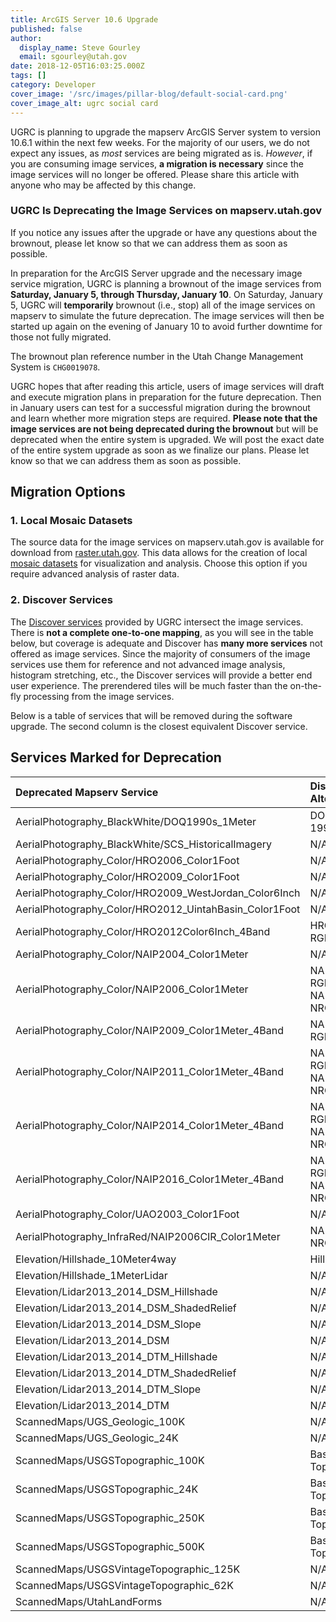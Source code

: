 ```yaml
---
title: ArcGIS Server 10.6 Upgrade
published: false
author:
  display_name: Steve Gourley
  email: sgourley@utah.gov
date: 2018-12-05T16:03:25.000Z
tags: []
category: Developer
cover_image: '/src/images/pillar-blog/default-social-card.png'
cover_image_alt: ugrc social card
---
```



UGRC is planning to upgrade the mapserv ArcGIS Server system to version 10.6.1 within the next few weeks. For the majority of our users, we do not expect any issues, as _most_ services are being migrated as is. _However_, if you are consuming image services, **a migration is necessary** since the image services will no longer be offered. Please share this article with anyone who may be affected by this change.

### UGRC Is Deprecating the Image Services on mapserv.utah.gov

If you notice any issues after the upgrade or have any questions about the brownout, please let <Contacts inline subject={frontmatter.title} contactKey="change_manager" /> know so that we can address them as soon as possible.

In preparation for the ArcGIS Server upgrade and the necessary image service migration, UGRC is planning a brownout of the image services from **Saturday, January 5, through Thursday, January 10**. On Saturday, January 5, UGRC will **temporarily** brownout (i.e., stop) all of the image services on mapserv to simulate the future deprecation. The image services will then be started up again on the evening of January 10 to avoid further downtime for those not fully migrated.

The brownout plan reference number in the Utah Change Management System is `CHG0019078`.

UGRC hopes that after reading this article, users of image services will draft and execute migration plans in preparation for the future deprecation. Then in January users can test for a successful migration during the brownout and learn whether more migration steps are required. **Please note that the image services are not being deprecated during the brownout** but will be deprecated when the entire system is upgraded. We will post the exact date of the entire system upgrade as soon as we finalize our plans. Please let <Contacts inline subject={frontmatter.title} contactKey="change_manager" /> know so that we can address them as soon as possible.

## Migration Options

### 1. Local Mosaic Datasets

The source data for the image services on mapserv.utah.gov is available for download from [raster.utah.gov](https://raster.utah.gov/). This data allows for the creation of local [mosaic datasets](https://desktop.arcgis.com/en/arcmap/latest/manage-data/raster-and-images/what-is-a-mosaic-dataset.htm) for visualization and analysis. Choose this option if you require advanced analysis of raster data.

### 2. Discover Services

The [Discover services](/discover) provided by UGRC intersect the image services. There is **not a complete one-to-one mapping**, as you will see in the table below, but coverage is adequate and Discover has **many more services** not offered as image services. Since the majority of consumers of the image services use them for reference and not advanced image analysis, histogram stretching, etc., the Discover services will provide a better end user experience. The prerendered tiles will be much faster than the on-the-fly processing from the image services.

Below is a table of services that will be removed during the software upgrade. The second column is the closest equivalent Discover service.

## Services Marked for Deprecation

| Deprecated Mapserv Service                             | Discover Alternative          |
| :----------------------------------------------------- | :---------------------------- |
| AerialPhotography_BlackWhite/DOQ1990s_1Meter           | DOQ 1990s BW                  |
| AerialPhotography_BlackWhite/SCS_HistoricalImagery     | N/A                           |
| AerialPhotography_Color/HRO2006_Color1Foot             | N/A                           |
| AerialPhotography_Color/HRO2009_Color1Foot             | N/A                           |
| AerialPhotography_Color/HRO2009_WestJordan_Color6Inch  | N/A                           |
| AerialPhotography_Color/HRO2012_UintahBasin_Color1Foot | N/A                           |
| AerialPhotography_Color/HRO2012Color6Inch_4Band        | HRO 2012 RGB                  |
| AerialPhotography_Color/NAIP2004_Color1Meter           | N/A                           |
| AerialPhotography_Color/NAIP2006_Color1Meter           | NAIP 2006 RGB & NAIP 2006 NRG |
| AerialPhotography_Color/NAIP2009_Color1Meter_4Band     | NAIP 2009 RGB                 |
| AerialPhotography_Color/NAIP2011_Color1Meter_4Band     | NAIP 2011 RGB & NAIP 2011 NRG |
| AerialPhotography_Color/NAIP2014_Color1Meter_4Band     | NAIP 2014 RGB & NAIP 2014 NRG |
| AerialPhotography_Color/NAIP2016_Color1Meter_4Band     | NAIP 2016 RGB & NAIP 2016 NRG |
| AerialPhotography_Color/UAO2003_Color1Foot             | N/A                           |
| AerialPhotography_InfraRed/NAIP2006CIR_Color1Meter     | NAIP 2006 NRG                 |
| Elevation/Hillshade_10Meter4way                        | Hillshade                     |
| Elevation/Hillshade_1MeterLidar                        | N/A                           |
| Elevation/Lidar2013_2014_DSM_Hillshade                 | N/A                           |
| Elevation/Lidar2013_2014_DSM_ShadedRelief              | N/A                           |
| Elevation/Lidar2013_2014_DSM_Slope                     | N/A                           |
| Elevation/Lidar2013_2014_DSM                           | N/A                           |
| Elevation/Lidar2013_2014_DTM_Hillshade                 | N/A                           |
| Elevation/Lidar2013_2014_DTM_ShadedRelief              | N/A                           |
| Elevation/Lidar2013_2014_DTM_Slope                     | N/A                           |
| Elevation/Lidar2013_2014_DTM                           | N/A                           |
| ScannedMaps/UGS_Geologic_100K                          | N/A                           |
| ScannedMaps/UGS_Geologic_24K                           | N/A                           |
| ScannedMaps/USGSTopographic_100K                       | Basemap-Topo                  |
| ScannedMaps/USGSTopographic_24K                        | Basemap-Topo                  |
| ScannedMaps/USGSTopographic_250K                       | Basemap-Topo                  |
| ScannedMaps/USGSTopographic_500K                       | Basemap-Topo                  |
| ScannedMaps/USGSVintageTopographic_125K                | N/A                           |
| ScannedMaps/USGSVintageTopographic_62K                 | N/A                           |
| ScannedMaps/UtahLandForms                              | N/A                           |
